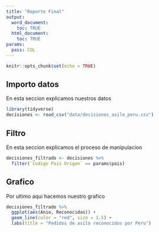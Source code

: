 ```yaml
---
title: "Reporte Final"
output:
  word_document:
    toc: TRUE
  html_document:
    toc: TRUE
params:
  pais: COL
---
```


```r
knitr::opts_chunk$set(echo = TRUE)
```

## Importo datos

En esta seccion explicamos nuestros datos

```r
library(tidyverse)
decisiones <- read_csv("data/decisiones_asilo_peru.csv")
```

## Filtro

En esta seccion explicamos el proceso de manipulacion

```r
decisiones_filtrado <- decisiones %>% 
  filter(`Codigo Pais Origen` == params$pais)
```

## Grafico

Por ultimo aqui hacemos nuestro grafico

```r
decisiones_filtrado %>% 
  ggplot(aes(Anio, Reconocidas)) +
  geom_line(color = "red", size = 1.5) +
  labs(title = "Pedidos de asilo reconocidos por Peru")
```

